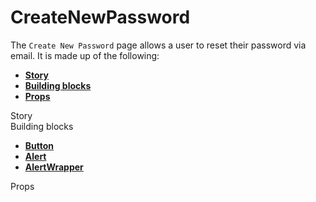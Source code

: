 
<Meta title="Pages|CreateNewPassword" component={CreateNewPassword} />

# CreateNewPassword

The `Create New Password` page allows a user to reset their password via email. It is made up of the following:

- **[Story](#story)**
- **[Building blocks](#modules)**
- **[Props](#props)**

<div id="story">Story</div>

<Preview>
  <Story name="CreateNewPassword page">
    <Guest>
      <CreateNewPassword {...useGetNewPasswordProps()} />
    </Guest>
  </Story>
</Preview>

<div id="modules">Building blocks</div>

- **[Button](#)**
- **[Alert](#)**
- **[AlertWrapper](#)**

<div id="props">Props</div>

<Props of={CreateNewPassword} />
